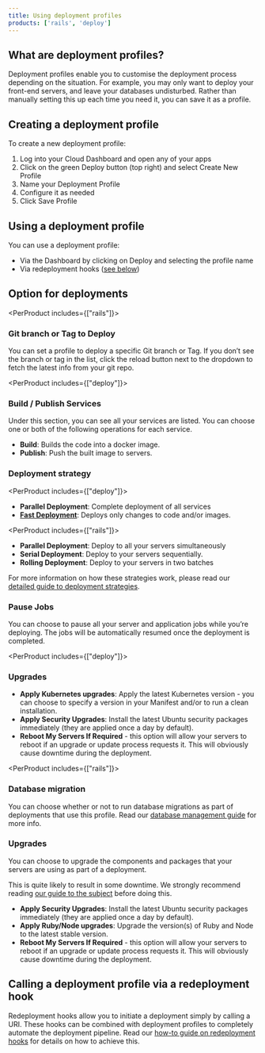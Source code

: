 ```yaml
---
title: Using deployment profiles
products: ['rails', 'deploy']
---
```


## What are deployment profiles?

Deployment profiles enable you to customise the deployment process depending on the situation. For example, you may only want to deploy your front-end servers, and leave your  databases undisturbed. Rather than manually setting this up each time you need it, you can save it as a profile.

## Creating a deployment profile

To create a new deployment profile: 

1. Log into your Cloud Dashboard and open any of your apps
2. Click on the green Deploy button (top right) and select Create New Profile
3. Name your Deployment Profile
4. Configure it as needed
5. Click Save Profile

## Using a deployment profile

You can use a deployment profile:

- Via the Dashboard by clicking on Deploy and selecting the profile name
- Via redeployment hooks ([see below](#calling-a-deployment-profile-via-a-redeployment-hook))

## Option for deployments

<PerProduct includes={["rails"]}>
### Git branch or Tag to Deploy

You can set a profile to deploy a specific Git branch or Tag. If you don’t see the branch or tag in the list, click the reload button next to the dropdown to fetch the latest info from your git repo.

</PerProduct>

<PerProduct includes={["deploy"]}>
### Build / Publish Services

Under this section, you can see all your services are listed. You can choose one or both of the following operations for each service.

- **Build**:     Builds the code into a docker image.
- **Publish**:   Push the built image to servers.
</PerProduct>

### Deployment strategy

<PerProduct includes={["deploy"]}>
- **Parallel Deployment**: Complete deployment of all services
- [**Fast Deployment**](/:product/:version?/deployment/parallel-deployment#fast-deployments): Deploys only changes to code and/or images.
</PerProduct>

<PerProduct includes={["rails"]}>
- **Parallel Deployment**: Deploy to all your servers simultaneously
- **Serial Deployment**:   Deploy to your servers sequentially.
- **Rolling Deployment**:   Deploy to your servers in two batches 

For more information on how these strategies work, please read our [detailed guide to deployment strategies](/:product/:version?/deployment/parallel-deployment).
</PerProduct>

### Pause Jobs

You can choose to pause all your server and application jobs while you’re deploying. The jobs will be automatically resumed once the deployment is completed.

<PerProduct includes={["deploy"]}>
### Upgrades

- **Apply Kubernetes upgrades**: Apply the latest Kubernetes version - you can choose to specify a version in your Manifest and/or to run a clean installation.
- **Apply Security Upgrades**: Install the latest Ubuntu security packages immediately (they are applied once a day by default).
- **Reboot My Servers If Required** - this option will allow your servers to reboot if an upgrade or update process requests it. This will obviously cause downtime during the deployment. 
</PerProduct>

<PerProduct includes={["rails"]}>
### Database migration

You can choose whether or not to run database migrations as part of deployments that use this profile. Read our [database management guide](/:product/:version?/databases/database-management#control-your-rails-database-migrations) for more info. 

### Upgrades

You can choose to upgrade the components and packages that your servers are using as part of a deployment. 

This is quite likely to result in some downtime. We strongly recommend reading [our guide to the subject](/:product/:version?/servers/applying-upgrades) before doing this.

- **Apply Security Upgrades**: Install the latest Ubuntu security packages immediately (they are applied once a day by default).
- **Apply Ruby/Node upgrades**: Upgrade the version(s) of Ruby and Node to the latest stable version. 
- **Reboot My Servers If Required** - this option will allow your servers to reboot if an upgrade or update process requests it. This will obviously cause downtime during the deployment. 
</PerProduct>

## Calling a deployment profile via a redeployment hook

Redeployment hooks allow you to initiate a deployment simply by calling a URI. These hooks can be combined with deployment profiles to completely automate the deployment pipeline. Read our [how-to guide on redeployment hooks](/:product/:version?/deployment/redeployment-hook#calling-a-deployment-profile-via-a-redeployment-hook) for details on how to achieve this.